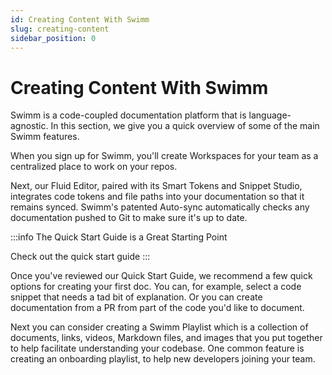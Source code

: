 ```yaml
---
id: Creating Content With Swimm
slug: creating-content
sidebar_position: 0
---
```


# Creating Content With Swimm

Swimm is a code-coupled documentation platform that is
language-agnostic. In this section, we give you a quick overview of some of the main Swimm features. 

When you sign up for Swimm, you'll create <Link to="/docs/creating-content/workspaces">
Workspaces</Link> for your team as a centralized place to work on your repos.

Next, our <Link to="/docs/creating-content/fluid-editor">Fluid Editor</Link>, 
paired with its <Link to="/docs/creating-content/smart-tokens">Smart Tokens</Link> 
and <Link to="/docs/creating-content/snippet-studio">Snippet Studio</Link>, integrates code tokens and file paths into your documentation so that it remains synced. Swimm's patented <Link href="/docs/publishing-content/autosync">Auto-sync</Link> 
automatically checks any documentation pushed to Git to make sure it's up to date.

:::info The Quick Start Guide is a Great Starting Point
<Link to="/docs/quickstart" 
    className="button button--secondary button--lg">Check out the quick start guide</Link>
:::

Once you've reviewed our Quick Start Guide, we recommend a few quick options for creating your first doc. You can, for example, select a code snippet that needs a tad bit of explanation. Or you can create documentation from a PR from part of the code you'd like to document.

Next you can consider creating a <Link to="/docs/creating-content/playlists">Swimm Playlist</Link> which is a collection of documents, links, videos, Markdown files, and images that you put together to help facilitate understanding your codebase. One common feature is creating an onboarding playlist,
to help new developers joining your team. 
